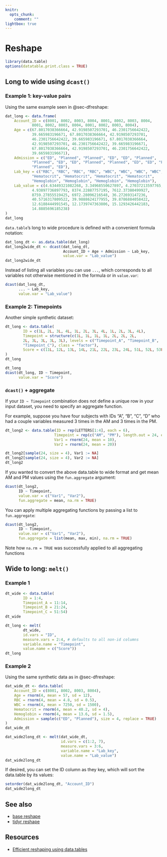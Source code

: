 ```yaml
---
knitr:
  opts_chunk:
    comment: ""
lightbox: true
---
```

# Reshape {#sec-dtreshape}

```r
library(data.table)
options(datatable.print.class = TRUE)
```

## Long to wide using `dcast()` {#dcast}

### Example 1: key-value pairs

Using the same example seen in @sec-dfreshape:

```r
dat_long <- data.frame(
    Account_ID = c(8001, 8002, 8003, 8004, 8001, 8002, 8003, 8004, 
            8001, 8002, 8003, 8004, 8001, 8002, 8003, 8004), 
    Age = c(67.8017038366664, 42.9198507293701, 46.2301756642422, 
            39.665983196671, 67.8017038366664, 42.9198507293701, 
            46.2301756642422, 39.665983196671, 67.8017038366664, 
            42.9198507293701, 46.2301756642422, 39.665983196671, 
            67.8017038366664, 42.9198507293701, 46.2301756642422, 
            39.665983196671), 
    Admission = c("ED", "Planned", "Planned", "ED", "ED", "Planned", 
            "Planned", "ED", "ED", "Planned", "Planned", "ED", "ED", "Planned", 
            "Planned", "ED"), 
    Lab_key = c("RBC", "RBC", "RBC", "RBC", "WBC", "WBC", "WBC", "WBC", 
            "Hematocrit", "Hematocrit", "Hematocrit", "Hematocrit", 
            "Hemoglobin", "Hemoglobin", "Hemoglobin", "Hemoglobin"), 
    Lab_value = c(4.63449321082268, 3.34968550627897, 4.27037213597765, 
            4.93897736897793, 8374.22887757195, 7612.37380499927, 
            8759.27855519425, 6972.28096216548, 36.272693147236, 
            40.5716317809522, 39.9888624177955, 39.8786884058422, 
            12.6188444991545, 12.1739747363806, 15.1293426442183, 
            14.8885696185238)
)
dat_long
```

`data.table`'s long to wide procedure is defined with a convenient formula 
notation:

```r
dat_long_dt <- as.data.table(dat_long)
dat_long2wide_dt <- dcast(dat_long_dt,
                          Account_ID + Age + Admission ~ Lab_key,
                          value.var = "Lab_value")
dat_long2wide_dt
```

Instead of listing all variables you can use `...`, which corresponds to all
variables not otherwise mentioned in the formula or in `value.var`:

```r
dcast(dat_long_dt,
      ... ~ Lab_key,
      value.var = "Lab_value")
```

### Example 2: Timepoints

Another simple synthetic dataset:

```r
dt_long <- data.table(
        ID = c(1L, 2L, 3L, 4L, 1L, 2L, 3L, 4L, 1L, 2L, 3L, 4L), 
        Timepoint = structure(c(1L, 1L, 1L, 1L, 2L, 2L, 2L, 
        2L, 3L, 3L, 3L, 3L), levels = c("Timepoint_A", "Timepoint_B", 
        "Timepoint_C"), class = "factor"), 
        Score = c(11L, 12L, 13L, 14L, 21L, 22L, 23L, 24L, 51L, 52L, 53L, 54L)
)
dt_long
```

```r
dt_long
dcast(dt_long, ID ~ Timepoint,
      value.var = "Score")
```

### `dcast()` + aggregate

If your `ID ~ Timepoint` combination does not define a unique row in your input 
dataset, you need to specify an aggregate function.

For example, suppose you have four subjects with IDs "A", "B", "C", "D" who had 
a couple variables measured 3 times in the AM and 3 times in the PM.

```r
dt_long2 <- data.table(ID = rep(LETTERS[1:4], each = 6),
                      Timepoint = rep(c("AM", "PM"), length.out = 24, each = 3),
                      Var1 = rnorm(24, mean = 10),
                      Var2 = rnorm(24, mean = 20))

dt_long2[sample(24, size = 4), Var1 := NA]
dt_long2[sample(24, size = 4), Var2 := NA]
dt_long2
```

If you wanted to convert the above data.table to wide format and get mean AM 
and PM values using the `fun.aggregate` argument:

```r
dcast(dt_long2,
      ID ~ Timepoint,
      value.var = c("Var1", "Var2"),
      fun.aggregate = mean, na.rm = TRUE)
```

You can apply multiple aggregating functions by passing a list to 
`fun.aggregate`:

```r
dcast(dt_long2,
      ID ~ Timepoint,
      value.var = c("Var1", "Var2"),
      fun.aggregate = list(mean, max, min), na.rm = TRUE)
```

Note how `na.rm = TRUE` was successfully applied to all aggregating functions


## Wide to long: `melt()` {#melt}

### Example 1

```r
dt_wide <- data.table(
        ID = 1:4,
        Timepoint_A = 11:14,
        Timepoint_B = 21:24,
        Timepoint_C = 51:54)
dt_wide
```

```r
dt_long <- melt(
        dt_wide, 
        id.vars = "ID",
        measure.vars = 2:4, # defaults to all non-id columns
        variable.name = "Timepoint",
        value.name = c("Score"))
dt_long
```

### Example 2

Using the same synthetic data as in @sec-dfreshape:

```r
dat_wide_dt <- data.table(
    Account_ID = c(8001, 8002, 8003, 8004),
    Age = rnorm(4, mean = 57, sd = 12),
    RBC = rnorm(4, mean = 4.8, sd = 0.5),
    WBC = rnorm(4, mean = 7250, sd = 1500),
    Hematocrit = rnorm(4, mean = 40.2, sd = 4),
    Hemoglobin = rnorm(4, mean = 13.6, sd = 1.5),
    Admission = sample(c("ED", "Planned"), size = 4, replace = TRUE)
)
dat_wide_dt
```

```r
dat_wide2long_dt <- melt(dat_wide_dt,
                         id.vars = c(1:2, 7),
                         measure.vars = 3:6,
                         variable.name = "Lab_key",
                         value.name = "Lab_value")
dat_wide2long_dt
```

If desired, you can set the ID column as they key, which will sort the
data.table by its values:

```r
setorder(dat_wide2long_dt, "Account_ID")
dat_wide2long_dt
```

## See also

- [base reshape](#sec-dfreshape)
- [tidyr reshape](#sec-tidyrreshape)

## Resources

- [Efficient reshaping using data.tables](https://cran.r-project.org/web/packages/data.table/vignettes/datatable-reshape.html)
